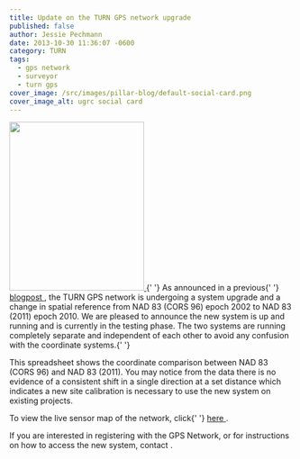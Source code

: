 ```yaml
---
title: Update on the TURN GPS network upgrade
published: false
author: Jessie Pechmann
date: 2013-10-30 11:36:07 -0600
category: TURN
tags:
  - gps network
  - surveyor
  - turn gps
cover_image: /src/images/pillar-blog/default-social-card.png
cover_image_alt: ugrc social card
---
```



<p>
  <a href="/images/404.png">
    <img
      src="/images/404.png"
      alt=""
      title="TURNGPS_MapsOnTheHill_Poster"
      width="239"
      height="300"
      class="inline-text-left"
    />
  </a>{' '}
  As announced in a previous{' '}
  <a href="/blog/2013-09-13-turn-gps-network-updates/" target="_blank" rel="noopener">
    blogpost
  </a>
  , the TURN GPS network is undergoing a system upgrade and a change in spatial reference from NAD 83 (CORS 96) epoch 2002
  to NAD 83 (2011) epoch 2010. We are pleased to announce the new system is up and running and is currently in the testing
  phase. The two systems are running completely separate and independent of each other to avoid any confusion with the coordinate
  systems.{' '}
</p>
<p>
  This spreadsheet shows the coordinate comparison between NAD 83 (CORS 96) and NAD 83 (2011). You may notice from the
  data there is no evidence of a consistent shift in a single direction at a set distance which indicates a new site
  calibration is necessary to use the new system on existing projects.
</p>
<p>
  To view the live sensor map of the network, click{' '}
  <a href="https://168.179.231.9/Map/SensorMap.aspx" target="_blank" rel="noopener">
    here
  </a>
  .
</p>
<p>
  If you are interested in registering with the GPS Network, or for instructions on how to access the new system,
  contact <Contacts subject={frontmatter.title} contactKey="turn" inline />.
</p>
